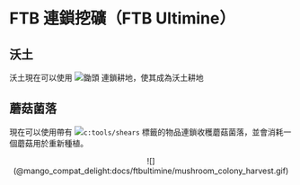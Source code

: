 # FTB 連鎖挖礦（FTB Ultimine）

## 沃土

沃土現在可以使用 ![](@minecraft:item/diamond_hoe)鋤頭 連鎖耕地，使其成為沃土耕地

## 蘑菇菌落

現在可以使用帶有 ![](@minecraft:item/shears)`c:tools/shears` 標籤的物品連鎖收穫蘑菇菌落，並會消耗一個蘑菇用於重新種植。

<center>
![](@mango_compat_delight:docs/ftbultimine/mushroom_colony_harvest.gif)
</center>
